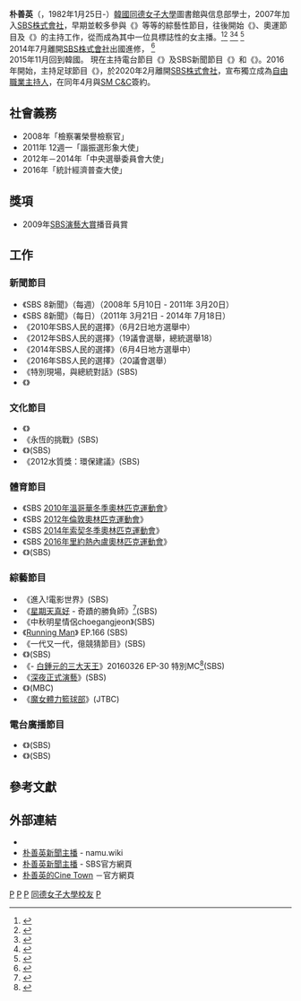 {{藝人
| 姓名     = 朴善英
| 類型 = 節目主持
| 圖片 = 
| 圖片尺寸 = 
| 圖片簡介 = 
| 本名 = 
| 外文名 = 박선영
| 外文 = ko
| 羅馬拼音 = Park Sun-young
| 英文名 = 
| 暱稱 = 
| 其他藝名 = 
| 國籍 = {{KOR}}
| 出生日期 = {{Birth date and age|1982|1|25}}
| 出生地點 = {{KOR}}[[首爾特別市|首爾特別市]]
| 宗教信仰 = [[天主教|天主教]]
| 語言 = 
| 職業 = [[主持人|主持人]]
| 教育程度 = [[同德女子大學|同德女子大學]]圖書館與信息部學士學位
| 出道作品 = 
| 出道日期 = 2007年
| 代表作品 = 
| 活躍年代 = 2007年至今
| 唱片公司 = 
| 經紀公司 = [[SM娛樂|SM C&C]]
| 相關團體 = 
| 網站 = 
}}


'''朴善英'''（{{lang-ko|박선영}}，1982年1月25日-）[[大韩民国|韓國]][[同德女子大學|同德女子大學]]圖書館與信息部學士，2007年加入[[SBS株式會社|SBS株式會社]]，早期並較多參與《{{link-ko|星期天真好 - 奇蹟的勝負師|기적의 승부사}}》等等的綜藝性節目，往後開始《{{Link-ko|進入!電影世界|접속!_무비월드}}》、奧運節目及《{{Link-ko|SBS8 新聞|SBS_8_뉴스}}》的主持工作，從而成為其中一位具標誌性的女主播。<ref>{{Cite news|title= 박선영 아나운서 눈물 "SBS '8뉴스' 마지막 클로징" 하차 이유는? |url=http://news20.busan.com/controller/newsController.jsp?newsId=20140719000082|publisher=news20|author=멀티미디어부 기자|date=2014-07-19|accessdate=}}</ref><ref>{{Cite news|title=박선영 아나운서 하차로 '세기의 전쟁' 끝났다?|url=http://www.hankyung.com/news/app/newsview.php?aid=2014071972937|publisher=hankyung|author=한경닷컴 뉴스팀|date=2014-07-19|accessdate=|archive-date=2015-09-24|archive-url=https://web.archive.org/web/20150924120231/http://www.hankyung.com/news/app/newsview.php?aid=2014071972937|dead-url=no}}</ref>
<ref>{{Cite news|title=SBS [8뉴스] - 박선영 아나운서 '눈물의 클로징'|url=https://www.youtube.com/watch?v=uqVIyVablhQ|publisher=SBS NOW|author=SBS 8 뉴스|date=2014-07-20|accessdate=|archive-date=2020-12-23|archive-url=https://web.archive.org/web/20201223144252/https://www.youtube.com/watch?v=uqVIyVablhQ|dead-url=no}}</ref><ref>{{Cite news|title=sk-박선영-sbs新聞主播朴善英為職棒斗山熊隊開球|url=http://marselip.pixnet.net/blog/post/60789793-sk-%EB%B0%95%EC%84%A0%EC%98%81-sbs%E6%96%B0%E8%81%9E%E4%B8%BB%E6%92%AD%E6%9C%B4%E5%96%84%E8%8B%B1%E7%82%BA%E8%81%B7%E6%A3%92%EB%91%90%EC%82%B0%EB%B2%A0%EC%96%B4|publisher=|author=叶俊華|date=2011-03-15|accessdate=|archive-date=2020-04-17|archive-url=https://web.archive.org/web/20200417231944/https://marselip.pixnet.net/blog/post/60789793-sk-%EB%B0%95%EC%84%A0%EC%98%81-sbs%E6%96%B0%E8%81%9E%E4%B8%BB%E6%92%AD%E6%9C%B4%E5%96%84%E8%8B%B1%E7%82%BA%E8%81%B7%E6%A3%92%EB%91%90%EC%82%B0%EB%B2%A0%EC%96%B4|dead-url=no}}</ref>
<ref>{{Cite news|title=親親主播《朴善英》每播報一次就得索吻一次~啾❤|url=http://news.gamme.com.tw/480009|publisher=news.gamme.com.tw|author=小彤|date=2013-04-30|accessdate=|archive-date=2020-04-17|archive-url=https://web.archive.org/web/20200417231952/https://news.gamme.com.tw/480009|dead-url=no}}</ref><br>2014年7月離開[[SBS株式會社|SBS株式會社]]出國進修，
<ref>{{Cite news|title=樸宣映，返回廣播電台到“活潑的心靈”|url=http://news.sbs.co.kr/news/endPage.do?news_id=N1003238522|publisher=SBS NOW|author=SBS 통합온라인뉴스센터 강선애 기자|date=2015-10-28|accessdate=|archive-date=2020-04-17|archive-url=https://web.archive.org/web/20200417231953/https://news.sbs.co.kr/news/endPage.do?news_id=N1003238522|dead-url=no}}</ref><br>2015年11月回到韓國。
現在{{Link-ko|SBS Power FM(107.7 MHz)|SBS_파워FM}}主持電台節目《{{Link-ko|朴善英的Cine Town|씨네타운}}》及SBS新聞節目《{{Link-ko|SBS新聞揭示|SBS_뉴스토리}}》和《{{Link-ko|好奇的故事Y|궁금한_이야기_Y}}》。2016年開始，主持足球節目《{{Link-ko|足球雜誌GO!|풋볼매거진_골!}}》，於2020年2月離開[[SBS株式會社|SBS株式會社]]，宣布獨立成為[[自由職業|自由職業]][[主持人|主持人]]，在同年4月與[[SM_C&C|SM C&C]]簽約。

==社會義務==
*2008年「檢察署榮譽檢察官」
*2011年 12週一「諧振選形象大使」
*2012年－2014年「中央選舉委員會大使」
*2016年「統計經濟普查大使」

==獎項==
*2009年[[SBS演藝大賞|SBS演藝大賞]]播音員賞

==工作==

===新聞節目===
*《SBS 8新聞》（每週）（2008年 5月10日 - 2011年 3月20日）
*《SBS 8新聞》（每日）（2011年 3月21日 - 2014年 7月18日）
*《2010年SBS人民的選擇》（6月2日地方選舉中）
*《2012年SBS人民的選擇》（19議會選舉，總統選舉18）
*《2014年SBS人民的選擇》（6月4日地方選舉中）
*《2016年SBS人民的選擇》（20議會選舉）
*《特別現場，與總統對話》(SBS)
*《{{Link-ko|SBS新聞揭示|SBS_뉴스토리}}》

===文化節目===
*《{{Link-ko|SBS藝術圖庫|SBS_애니갤러리}}》
*《永恆的挑戰》(SBS)
*《{{Link-ko|早上好|좋은_아침}}》(SBS)
*《2012水質獎：環保建議》(SBS)

===體育節目===
*《SBS [[2010年冬季奥林匹克运动会|2010年溫哥華冬季奧林匹克運動會]]》
*《SBS [[2012年夏季奥林匹克运动会|2012年倫敦奧林匹克運動會]]》
*《SBS [[2014年冬季奥林匹克运动会|2014年索契冬季奧林匹克運動會]]》
*《SBS [[2016年夏季奧林匹克運動會|2016年里約熱內盧奧林匹克運動會]]》
*《{{link-ko|Football magazines，GO!|풋볼매거진_골!}}》(SBS)

===綜藝節目===
*《進入!電影世界》(SBS)
*《[[星期天真好|星期天真好]] - 奇蹟的勝負師》<ref>{{Cite news|title=奇跡的勝負師-劉在石的藝能感|url=https://www.youtube.com/watch?v=WuH6p878XT8|publisher=youtube.com|author=hunterjeff2001|date=2012-08-24|accessdate=|archive-date=2020-04-17|archive-url=https://web.archive.org/web/20200417231955/https://www.youtube.com/watch?v=WuH6p878XT8|dead-url=no}}</ref>(SBS)
*《中秋明星情侶choegangjeon》(SBS)
*《[[Running_Man|Running Man]]》 EP.166 (SBS)
*《一代又一代，億競猜節目》(SBS)
*《{{link-ko|好奇的故事Y|궁금한_이야기_Y}}》(SBS)
*《{{Link-ko|星期六真好|토요일이_좋다}}- [[白鍾元的三大天王|白鍾元的三大天王]]》20160326 EP-30 特別MC<ref>{{Cite news|title='3대 천왕' 박선영 아나운서, 10년 만에 예능 첫 출연...먹방 선보여|url=http://news.joins.com/article/19790715|publisher=joins.com|author=kim.yeonji|date=2016-03-26|accessdate=|archive-date=2020-04-17|archive-url=https://web.archive.org/web/20200417232007/https://news.joins.com/article/19790715|dead-url=no}}</ref>(SBS)
*《[[深夜正式演藝|深夜正式演藝]]》(SBS)
*《{{link-ko|反正要上班|아무튼 출근}}》(MBC)
*《[[魔女體力籃球部|魔女體力籃球部]]》(JTBC)

===電台廣播節目===
*《{{Link-ko|Cultwo Show|두시탈출_컬투쇼}}》(SBS)
*《{{Link-ko|朴善英的Cine Town|씨네타운}}》(SBS)

==參考文獻==
{{Reflist}}

==外部連結==
*{{twitter|yourssun}}
*[https://namu.wiki/w/%EB%B0%95%EC%84%A0%EC%98%81(%EC%95%84%EB%82%98%EC%9A%B4%EC%84%9C) 朴善英新聞主播] {{Wayback|url=https://namu.wiki/w/%EB%B0%95%EC%84%A0%EC%98%81(%EC%95%84%EB%82%98%EC%9A%B4%EC%84%9C) |date=20190722205623 }} - namu.wiki
*[https://web.archive.org/web/20141217060648/http://ann.sbs.co.kr/new/people/ann_profile.jsp?person_id=P1000024616 朴善英新聞主播] - SBS官方網頁
*[http://radio.sbs.co.kr/cinetown/ 朴善英的Cine Town] {{Wayback|url=http://radio.sbs.co.kr/cinetown/ |date=20200328082605 }}－官方網頁

{{SM Entertainment}}
[[Category:韓國電視主播|P]]
[[Category:韓國電視主持人|P]]
[[Category:韓國廣播主持人|P]]
[[Category:同德女子大學校友|同德女子大學校友]]
[[Category:朴姓|P]]